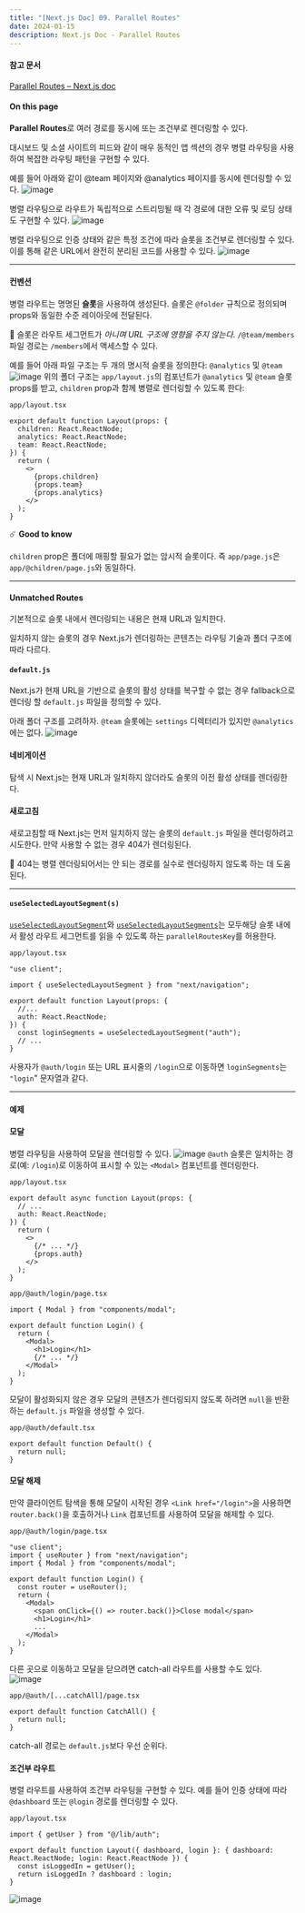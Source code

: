 ```yaml
---
title: "[Next.js Doc] 09. Parallel Routes"
date: 2024-01-15
description: Next.js Doc - Parallel Routes
---
```


#### 참고 문서

[Parallel Routes – Next.js doc](https://nextjs.org/docs/app/building-your-application/routing/parallel-routes)

#### On this page

**Parallel Routes**로 여러 경로를 동시에 또는 조건부로 렌더링할 수 있다.

대시보드 및 소셜 사이트의 피드와 같이 매우 동적인 앱 섹션의 경우 병렬 라우팅을 사용하여 복잡한 라우팅 패턴을 구현할 수 있다.

예를 들어 아래와 같이 @team 페이지와 @analytics 페이지를 동시에 렌더링할 수 있다.
![image](https://github.com/tamoimi/tami-dev-blog/assets/100749520/9fdbc797-664c-4f0b-a7b4-da4d82052289)

병렬 라우팅으로 라우트가 독립적으로 스트리밍될 때 각 경로에 대한 오류 및 로딩 상태도 구현할 수 있다.
![image](https://github.com/tamoimi/tami-dev-blog/assets/100749520/a20e360d-eb55-41e3-825c-e2272b7b68ec)

병렬 라우팅으로 인증 상태와 같은 특정 조건에 따라 슬롯을 조건부로 렌더링할 수 있다. 이를 통해 같은 URL에서 완전히 분리된 코드를 사용할 수 있다.
![image](https://github.com/tamoimi/tami-dev-blog/assets/100749520/e81c1d83-0eec-4581-bd40-f0d6ab96f5cb)

---

#### 컨벤션

병렬 라우트는 명명된 **슬롯**을 사용하여 생성된다. 슬롯은 `@folder` 규칙으로 정의되며 props와 동일한 수준 레이아웃에 전달된다.

🦧 슬롯은 라우트 세그먼트가 _아니며 URL 구조에 영향을 주지 않는다_. `/@team/members` 파일 경로는 `/members`에서 액세스할 수 있다.

예를 들어 아래 파일 구조는 두 개의 명시적 슬롯을 정의한다: `@analytics` 및 `@team`
![image](https://github.com/tamoimi/tami-dev-blog/assets/100749520/1a242550-5e47-4bd7-b7fb-c3fd5b4ba41d)
위의 폴더 구조는 `app/layout.js`의 컴포넌트가 `@analytics` 및 `@team` 슬롯 props를 받고, `children` prop과 함께 병렬로 렌더링할 수 있도록 한다:

`app/layout.tsx`

```tsx
export default function Layout(props: {
  children: React.ReactNode;
  analytics: React.ReactNode;
  team: React.ReactNode;
}) {
  return (
    <>
      {props.children}
      {props.team}
      {props.analytics}
    </>
  );
}
```

☄️ **Good to know**

`children` prop은 폴더에 매핑할 필요가 없는 암시적 슬롯이다. 즉 `app/page.js`은`app/@children/page.js`와 동일하다.

---

#### Unmatched Routes

기본적으로 슬롯 내에서 렌더링되는 내용은 현재 URL과 일치한다.

일치하지 않는 슬롯의 경우 Next.js가 렌더링하는 콘텐츠는 라우팅 기술과 폴더 구조에 따라 다르다.

#### `default.js`

Next.js가 현재 URL을 기반으로 슬롯의 활성 상태를 복구할 수 없는 경우 fallback으로 렌더링 할 `default.js` 파일을 정의할 수 있다.

아래 폴더 구조를 고려하자. `@team` 슬롯에는 `settings` 디렉터리가 있지만 `@analytics`에는 없다.
![image](https://github.com/tamoimi/tami-dev-blog/assets/100749520/f48792b5-d788-4897-b248-6c950bb1830e)

#### 네비게이션

탐색 시 Next.js는 현재 URL과 일치하지 않더라도 슬롯의 이전 활성 상태를 렌더링한다.

#### 새로고침

새로고침할 때 Next.js는 먼저 일치하지 않는 슬롯의 `default.js` 파일을 렌더링하려고 시도한다. 만약 사용할 수 없는 경우 404가 렌더링된다.

🦧 404는 병렬 렌더링되어서는 안 되는 경로를 실수로 렌더링하지 않도록 하는 데 도움된다.

---

#### `useSelectedLayoutSegment(s)`

[`useSelectedLayoutSegment`](https://nextjs.org/docs/app/api-reference/functions/use-selected-layout-segment)와 [`useSelectedLayoutSegments`](https://nextjs.org/docs/app/api-reference/functions/use-selected-layout-segments)는 모두해당 슬롯 내에서 활성 라우트 세그먼트를 읽을 수 있도록 하는 `parallelRoutesKey`를 허용한다.

`app/layout.tsx`

```tsx
"use client";

import { useSelectedLayoutSegment } from "next/navigation";

export default function Layout(props: {
  //...
  auth: React.ReactNode;
}) {
  const loginSegments = useSelectedLayoutSegment("auth");
  // ...
}
```

사용자가 `@auth/login` 또는 URL 표시줄의 `/login`으로 이동하면 `loginSegments`는 `"login`" 문자열과 같다.

---

#### 예제

#### 모달

병렬 라우팅을 사용하여 모달을 렌더링할 수 있다.
![image](https://github.com/tamoimi/tami-dev-blog/assets/100749520/ce41f283-527d-4138-b95e-d4d220e67dc4)
`@auth` 슬롯은 일치하는 경로(예: `/login`)로 이동하여 표시할 수 있는 `<Modal>` 컴포넌트를 렌더링한다.

`app/layout.tsx`

```tsx
export default async function Layout(props: {
  // ...
  auth: React.ReactNode;
}) {
  return (
    <>
      {/* ... */}
      {props.auth}
    </>
  );
}
```

`app/@auth/login/page.tsx`

```tsx
import { Modal } from "components/modal";

export default function Login() {
  return (
    <Modal>
      <h1>Login</h1>
      {/* ... */}
    </Modal>
  );
}
```

모달이 활성화되지 않은 경우 모달의 콘텐츠가 렌더링되지 않도록 하려면 `null`을 반환하는 `default.js` 파일을 생성할 수 있다.

`app/@auth/default.tsx`

```tsx
export default function Default() {
  return null;
}
```

#### 모달 해제

만약 클라이언트 탐색을 통해 모달이 시작된 경우 `<Link href="/login">`을 사용하면 `router.back()`을 호출하거나 `Link` 컴포넌트를 사용하여 모달을 해제할 수 있다.

`app/@auth/login/page.tsx`

```tsx
"use client";
import { useRouter } from "next/navigation";
import { Modal } from "components/modal";

export default function Login() {
  const router = useRouter();
  return (
    <Modal>
      <span onClick={() => router.back()}>Close modal</span>
      <h1>Login</h1>
      ...
    </Modal>
  );
}
```

다른 곳으로 이동하고 모달을 닫으려면 catch-all 라우트를 사용할 수도 있다.
![image](https://github.com/tamoimi/tami-dev-blog/assets/100749520/29855fc3-b171-494a-aa67-ffcec3141247)

`app/@auth/[...catchAll]/page.tsx`

```tsx
export default function CatchAll() {
  return null;
}
```

catch-all 경로는 `default.js`보다 우선 순위다.

#### 조건부 라우트

병렬 라우트를 사용하여 조건부 라우팅을 구현할 수 있다. 예를 들어 인증 상태에 따라 `@dashboard` 또는 `@login` 경로를 렌더링할 수 있다.

`app/layout.tsx`

```tsx
import { getUser } from "@/lib/auth";

export default function Layout({ dashboard, login }: { dashboard: React.ReactNode; login: React.ReactNode }) {
  const isLoggedIn = getUser();
  return isLoggedIn ? dashboard : login;
}
```

![image](https://github.com/tamoimi/tami-dev-blog/assets/100749520/f294bd1a-16c4-40eb-929c-2c10cc62d832)
